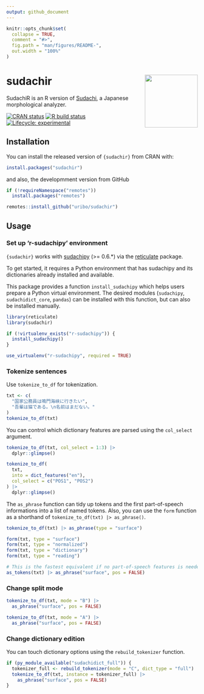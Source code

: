 ```yaml
---
output: github_document
---
```


<!-- README.md is generated from README.Rmd. Please edit that file -->

```r
knitr::opts_chunk$set(
  collapse = TRUE,
  comment = "#>",
  fig.path = "man/figures/README-",
  out.width = "100%"
)
```

# sudachir <a href='https://uribo.github.io/sudachir/'><img src='man/figures/logo.png' align="right" height="139" /></a>

SudachiR is an R version of [Sudachi](https://github.com/WorksApplications/sudachi.rs), a Japanese morphological analyzer.

<!-- badges: start -->
[![CRAN status](https://www.r-pkg.org/badges/version/sudachir)](https://CRAN.R-project.org/package=sudachir)
[![R build status](https://github.com/uribo/sudachir/workflows/R-CMD-check/badge.svg)](https://github.com/uribo/sudachir/actions)
[![Lifecycle: experimental](https://img.shields.io/badge/lifecycle-experimental-orange.svg)](https://www.tidyverse.org/lifecycle/#experimental)
<!-- badges: end -->

## Installation

You can install the released version of `{sudachir}` from CRAN with:

``` r
install.packages("sudachir")
```

and also, the developmment version from GitHub

``` r
if (!requireNamespace("remotes"))
  install.packages("remotes")

remotes::install_github("uribo/sudachir")
```

## Usage

### Set up 'r-sudachipy' environment

`{sudachir}` works with [sudachipy](https://github.com/WorksApplications/sudachi.rs/tree/develop/python)  (>= 0.6.\*) via the [reticulate](https://github.com/rstudio/reticulate/) package.

To get started, it requires a Python environment that has sudachipy and its dictionaries already installed and available.

This package provides a function `install_sudachipy` which helps users prepare a Python virtual environment. The desired modules (`sudachipy`, `sudachidict_core`, `pandas`) can be installed with this function, but can also be installed manually.

```r
library(reticulate)
library(sudachir)

if (!virtualenv_exists("r-sudachipy")) {
  install_sudachipy()
}

use_virtualenv("r-sudachipy", required = TRUE)
```

### Tokenize sentences

Use `tokenize_to_df` for tokenization.

```r
txt <- c(
  "国家公務員は鳴門海峡に行きたい",
  "吾輩は猫である。\n名前はまだない。"
)
tokenize_to_df(txt)
```

You can control which dictionary features are parsed using the `col_select` argument.

```r
tokenize_to_df(txt, col_select = 1:3) |>
  dplyr::glimpse()

tokenize_to_df(
  txt, 
  into = dict_features("en"),
  col_select = c("POS1", "POS2")
) |>
  dplyr::glimpse()
```

The `as_phrase` function can tidy up tokens and the first part-of-speech informations into a list of named tokens. Also, you can use the `form` function as a shorthand of `tokenize_to_df(txt) |> as_phrase()`.

```r
tokenize_to_df(txt) |> as_phrase(type = "surface")

form(txt, type = "surface")
form(txt, type = "normalized")
form(txt, type = "dictionary")
form(txt, type = "reading")

# This is the fastest equivalent if no part-of-speech features is needed at all.
as_tokens(txt) |> as_phrase("surface", pos = FALSE)
```

### Change split mode

```r
tokenize_to_df(txt, mode = "B") |>
  as_phrase("surface", pos = FALSE)

tokenize_to_df(txt, mode = "A") |>
  as_phrase("surface", pos = FALSE)
```

### Change dictionary edition

You can touch dictionary options using the `rebuild_tokenizer` function.

```r
if (py_module_available("sudachidict_full")) {
  tokenizer_full <- rebuild_tokenizer(mode = "C", dict_type = "full")
  tokenize_to_df(txt, instance = tokenizer_full) |>
    as_phrase("surface", pos = FALSE)
}
```
